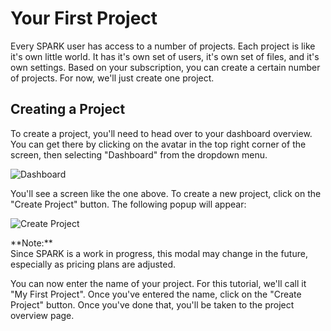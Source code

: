 # Your First Project
Every SPARK user has access to a number of projects. Each project is like it's own little world. It has it's own set of users, it's own set of files, 
and it's own settings. Based on your subscription, you can create a certain number of projects. For now, we'll just create one project.

## Creating a Project
To create a project, you'll need to head over to your dashboard overview. You can get there by clicking on the avatar in the top right corner of the screen, then 
selecting "Dashboard" from the dropdown menu.

![Dashboard](/img/docs/user_dashboard_empty.svg)

You'll see a screen like the one above. To create a new project, click on the "Create Project" button. The following popup will appear:

![Create Project](/img/docs/user_dashboard_modal_open.svg)


<Callout>
  **Note:**<br />
  Since SPARK is a work in progress, this modal may change in the future, especially as pricing plans are adjusted.
</Callout>

You can now enter the name of your project. For this tutorial, we'll call it "My First Project". Once you've entered the name, click on the "Create Project" button. 
Once you've done that, you'll be taken to the project overview page.